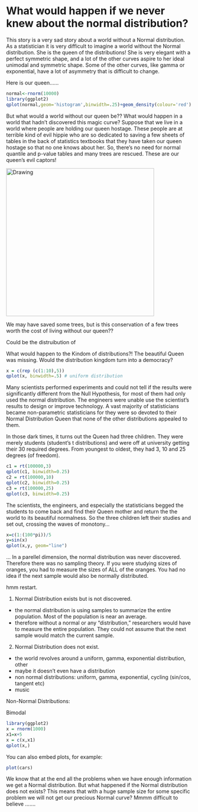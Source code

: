 What would happen if we never knew about the normal distribution?
========================================================

This story is a very sad story about a world without a Normal distribution.  As a statistician it is very difficult to imagine a world without the Normal distribution.  She is the queen of the distributions!  She is very elegant with a perfect symmetric shape, and a lot of the other curves aspire to her ideal unimodal and symmetric shape. Some of the other curves, like gamma or exponential, have a lot of asymmetry that is difficult to change. 


Here is our queen…...

```r
normal<-rnorm(10000)
library(ggplot2)
qplot(normal,geom='histogram',binwidth=.25)+geom_density(colour='red')
```
But what would a world without our queen be?? What would happen in a world that hadn't discovered this magic curve?  Suppose that we live in a world where people are holding our queen hostage.  These people are at terrible kind of evil hippie who are so dedicated to saving a few sheets of tables in the back of statistics textbooks that they have taken our queen hostage so that no one knows about her.  So, there's no need for normal quantile and p-value tables and many trees are rescued. These are our queen's evil captors!

<img src="http://flowerpower89.files.wordpress.com/2010/10/hippies.jpg" alt="Drawing" style="width: 400px;"/>

<!--  commented out original
![](http://flowerpower89.files.wordpress.com/2010/10/hippies.jpg =50x) 
-->

We may have saved some trees, but is this conservation of a few trees worth the cost of living without our queen?? 

Could be the distruibution of 

What would happen to the Kindom of distributions?! The beautiful Queen was missing.  Would the distribution kingdom turn into a democracy?
```r
x = c(rep (c(1:10),5))
qplot(x, binwidth=.5) # uniform distribution
```
Many scientists performed experiments and could not tell if the results were significantly different from the Null Hypothesis, for most of them had only used the normal distribution.  The engineers were unable use the scientist's results to design or improve technology.  A vast majority of statisticians became non-parametric statisticians for they were so devoted to their Normal Distribution Queen that none of the other distributions appealed to them.

In those dark times, it turns out the Queen had three children.  They were merely students (student's t distributions) and were off at university getting their 30 required degrees.  From youngest to oldest, they had 3, 10 and 25 degrees (of freedom).
```r
c1 = rt(100000,3)
qplot(c1, binwidth=0.25)
c2 = rt(100000,10)
qplot(c2, binwidth=0.25)
c3 = rt(100000,25)
qplot(c3, binwidth=0.25)
```
The scientists, the engineers, and especially the statisticians begged the students to come back and find their Queen mother and return the the world to its beautiful normalness.  So the three children left their studies and set out, crossing the waves of monotony...
```r
x=c(1:(100*pi))/5
y=sin(x)
qplot(x,y, geom="line")
```
...
In a parellel dimension, the normal distribution was never discovered.  Therefore there was no sampling theory.  If you were studying sizes of oranges, you had to measure the sizes of ALL of the oranges. You had no idea if the next sample would also be normally distributed.  

hmm restart. 

1) Normal Distribution exists but is not discovered.
- the normal distribution is using samples to summarize the entire population.  Most of the population is near an average.
- therefore without a normal or any "distribution," researchers would have to measure the entire population. They could not assume that the next sample would match the current sample.

2) Normal Distribution does not exist.
- the world revolves around a uniform, gamma, exponential distribution, other
- maybe it doesn't even have a distribution
- non normal distributions: uniform, gamma, exponential, cycling (sin/cos, tangent etc)
- music

Non-Normal Distributions:

Bimodal
```r
library(ggplot2)
x = rnorm(1000)
x1=x+5
x = c(x,x1)
qplot(x,)
```


You can also embed plots, for example:

```r
plot(cars)
```


We know that at the end all the problems when we have enough information we get a Normal distribution. But what happened if the Normal distribution does not exists? This means that with a huge sample size for some specific problem we will not get our precious Normal curve? Mmmm  difficult to believe …….
